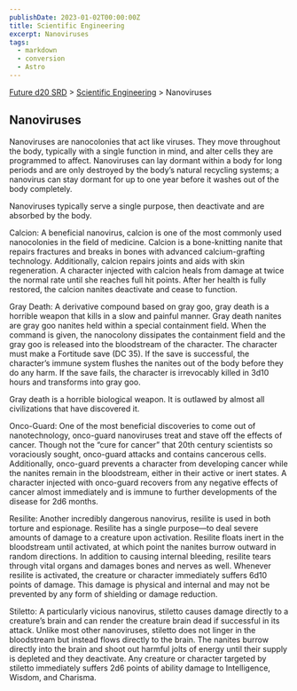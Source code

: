 ```yaml
---
publishDate: 2023-01-02T00:00:00Z
title: Scientific Engineering
excerpt: Nanoviruses
tags:
  - markdown
  - conversion
  - Astro
---
```






[Future d20 SRD](/#futureD20) > [Scientific Engineering](future-d20-srd-scientific-engineering-index) > Nanoviruses 




## Nanoviruses


Nanoviruses are nanocolonies that act like viruses. They move throughout the body, typically with a single function in mind, and alter cells they are programmed to affect. Nanoviruses can lay dormant within a body for long periods and are only destroyed by the body’s natural recycling systems; a nanovirus can stay dormant for up to one year before it washes out of the body completely.


Nanoviruses typically serve a single purpose, then deactivate and are absorbed by the body.


Calcion: A beneficial nanovirus, calcion is one of the most commonly used nanocolonies in the field of medicine. Calcion is a bone-knitting nanite that repairs fractures and breaks in bones with advanced calcium-grafting technology. Additionally, calcion repairs joints and aids with skin regeneration. A character injected with calcion heals from damage at twice the normal rate until she reaches full hit points. After her health is fully restored, the calcion nanites deactivate and cease to function.


Gray Death: A derivative compound based on gray goo, gray death is a horrible weapon that kills in a slow and painful manner. Gray death nanites are gray goo nanites held within a special containment field. When the command is given, the nanocolony dissipates the containment field and the gray goo is released into the bloodstream of the character. The character must make a Fortitude save (DC 35). If the save is successful, the character’s immune system flushes the nanites out of the body before they do any harm. If the save fails, the character is irrevocably killed in 3d10 hours and transforms into gray goo.


Gray death is a horrible biological weapon. It is outlawed by almost all civilizations that have discovered it.


Onco-Guard: One of the most beneficial discoveries to come out of nanotechnology, onco-guard nanoviruses treat and stave off the effects of cancer. Though not the “cure for cancer” that 20th century scientists so voraciously sought, onco-guard attacks and contains cancerous cells. Additionally, onco-guard prevents a character from developing cancer while the nanites remain in the bloodstream, either in their active or inert states. A character injected with onco-guard recovers from any negative effects of cancer almost immediately and is immune to further developments of the disease for 2d6 months.


Resilite: Another incredibly dangerous nanovirus, resilite is used in both torture and espionage. Resilite has a single purpose—to deal severe amounts of damage to a creature upon activation. Resilite floats inert in the bloodstream until activated, at which point the nanites burrow outward in random directions. In addition to causing internal bleeding, resilite tears through vital organs and damages bones and nerves as well. Whenever resilite is activated, the creature or character immediately suffers 6d10 points of damage. This damage is physical and internal and may not be prevented by any form of shielding or damage reduction.


Stiletto: A particularly vicious nanovirus, stiletto causes damage directly to a creature’s brain and can render the creature brain dead if successful in its attack. Unlike most other nanoviruses, stiletto does not linger in the bloodstream but instead flows directly to the brain. The nanites burrow directly into the brain and shoot out harmful jolts of energy until their supply is depleted and they deactivate. Any creature or character targeted by stiletto immediately suffers 2d6 points of ability damage to Intelligence, Wisdom, and Charisma.



